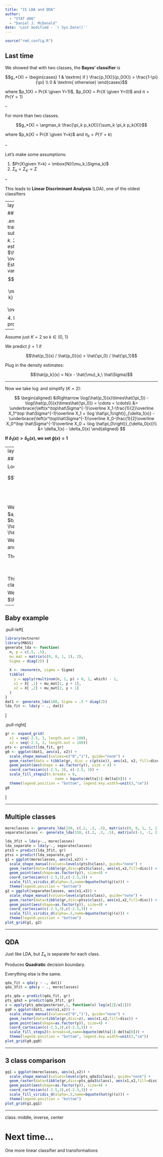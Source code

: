 ```yaml
---
title: "15 LDA and QDA"
author: 
  - "STAT 406"
  - "Daniel J. McDonald"
date: 'Last modified - `r Sys.Date()`'
---
```


```r
source("rmd_config.R")
```

## Last time

$$\newcommand{\Expect}[1]{E\left[ #1 \right]}
\newcommand{\Var}[1]{\mathrm{Var}\left[ #1 \right]}
\newcommand{\Cov}[2]{\mathrm{Cov}\left[#1,\ #2\right]}
\newcommand{\given}{\ \vert\ }
\newcommand{\argmin}{\arg\min}
\newcommand{\argmax}{\arg\max}
\newcommand{\R}{\mathbb{R}}
\newcommand{\P}{Pr}
\renewcommand{\hat}{\widehat}
\newcommand{\tr}[1]{\mbox{tr}(#1)}
\newcommand{\X}{\mathbf{X}}$$

We showed that with two classes, the __Bayes' classifier__ is

$$g_*(X) = \begin{cases}
1 & \textrm{ if } \frac{p_1(X)}{p_0(X)} > \frac{1-\pi}{\pi} \\
0  &  \textrm{ otherwise}
\end{cases}$$

where $p_1(X) = Pr(X \given Y=1)$, $p_0(X) = Pr(X \given Y=0)$ and $\pi = Pr(Y=1)$

--

For more than two classes.

$$g_*(X) = 
\argmax_k \frac{\pi_k p_k(X)}{\sum_k \pi_k p_k(X)}$$

where $p_k(X) = Pr(X \given Y=k)$ and $\pi_k = P(Y=k)$

--
 
Let's make some assumptions:

1. $Pr(X\given Y=k) = \mbox{N}(\mu_k,\Sigma_k)$
2. $\Sigma_k = \Sigma_{k'} = \Sigma$

--

This leads to __Linear Discriminant Analysis__ (LDA), one of the oldest classifiers


---
layout: true

## LDA

.emphasis[
1. Split your training data into $K$ subsets based on $y_i=k$.
2. In each subset, estimate the mean of $X$: $\hat\mu_k = \overline{X}_k$
3. Estimate the pooled variance: $$\hat\Sigma = \frac{1}{n-K} \sum_{k \in \mathcal{K}} \sum_{i \in k} (x_i - \overline{X}_k) (x_i - \overline{X}_k)^{\top}$$
4. Estimate the class proportion: $\hat\pi_k = n_k/n$
]

---

Assume just $K = 2$ so $k \in \{0,\ 1\}$

We predict $\hat{y} = 1$ if

$$\hat{p_1}(x) / \hat{p_0}(x) > \hat{\pi_0} / \hat{\pi_1}$$ 

Plug in the density estimates:

$$\hat{p_k}(x) = N(x - \hat{\mu}_k,\ \hat\Sigma)$$

---


Now we take $\log$ and simplify $(K=2)$:

$$
\begin{aligned}
&\Rightarrow \log(\hat{p_1}(x)\times\hat{\pi_1}) - \log(\hat{p_0}(x)\times\hat{\pi_0})
= \cdots = \cdots\\
&= \underbrace{\left(x^\top\hat\Sigma^{-1}\overline X_1-\frac{1}{2}\overline X_1^\top \hat\Sigma^{-1}\overline X_1 + \log \hat\pi_1\right)}_{\delta_1(x)} -  \underbrace{\left(x^\top\hat\Sigma^{-1}\overline X_0-\frac{1}{2}\overline X_0^\top \hat\Sigma^{-1}\overline X_0 + \log \hat\pi_0\right)}_{\delta_0(x)}\\
&= \delta_1(x) - \delta_0(x)
\end{aligned}
$$


**If $\delta_1(x) > \delta_0(x)$, we set $\hat g(x)=1$**

---
layout: false

## What is linear?

Look closely at the equation for $\delta_1(x)$:

$$\delta_1(x)=x^\top\hat\Sigma^{-1}\overline X_1-\frac{1}{2}\overline X_1^\top \hat\Sigma^{-1}\overline X_1 + \log \hat\pi_1$$

We can write this as $\delta_1(x) = x^\top a_1 + b_1$ with $a_1 = \hat\Sigma^{-1}\overline X_1$ and $b_1=-\frac{1}{2}\overline X_1^\top \hat\Sigma^{-1}\overline X_1 + \log \hat\pi_1$.

We can do the same for $\delta_0(x)$ (in terms of $a_0$ and $b_0$)

Therefore, 

$$\delta_1(x)-\delta_0(x) = x^\top(a_1-a_0) + (b_1-b_0)$$

This is how we discriminate between the classes.

We just calculate $(a_1 - a_0)$ (a vector in $\R^p$), and $b_1 - b_0$ (a scalar)

---

## Baby example

.pull-left[
```r
library(mvtnorm)
library(MASS)
generate_lda <- function(
  n, p = c(.5, .5), 
  mu_mat = matrix(c(0, 0, 1, 1), 2),
  Sigma = diag(2)) {
  
  X <- rmvnorm(n, sigma = Sigma)
  tibble(
    y = apply(rmultinom(n, 1, p) > 0, 2, which) - 1,
    x1 = X[ ,1] + mu_mat[1, y + 1],
    x2 = X[ ,2] + mu_mat[2, y + 1]
  )
}
dat1 <- generate_lda(100, Sigma = .5 * diag(2))
lda_fit <- lda(y ~ ., dat1)
```
]

.pull-right[

```r
gr <- expand_grid(
  x1 = seq(-2.5, 3, length.out = 100),
  x2 = seq(-2.5, 3, length.out = 100))
pts <- predict(lda_fit, gr)
g0 <- ggplot(dat1, aes(x1, x2)) + 
  scale_shape_manual(values=c("0","1"), guide="none") +
  geom_raster(data = tibble(gr, disc = c(pts$x)), aes(x1, x2, fill=disc)) +
  geom_point(aes(shape = as.factor(y)), size = 4) +
  coord_cartesian(c(-2.5, 3), c(-2.5, 3)) +
  scale_fill_steps2(n.breaks = 6,
                       name = bquote(delta[1]-delta[0])) +
  theme(legend.position = "bottom", legend.key.width=unit(3,"cm"))
g0
```
]

---

## Multiple classes

```r
moreclasses <- generate_lda(150, c(.2, .3, .5), matrix(c(0, 0, 1, 1, 1, 0), 2), .5 * diag(2))
separateclasses <- generate_lda(150, c(.2, .3, .5), matrix(c(-1, -1, 2, 2, 2, -1), 2), .1 * diag(2))
```

```r
lda_3fit = lda(y~., moreclasses)
lda_separate = lda(y~., separateclasses)
pts3 = predict(lda_3fit, gr)
ptss = predict(lda_separate,gr)
g1 = ggplot(moreclasses, aes(x1,x2)) + 
  scale_shape_manual(values=levels(pts3$class), guide="none") +
  geom_raster(data=tibble(gr,disc=pts3$class), aes(x1,x2,fill=disc)) +
  geom_point(aes(shape=as.factor(y)), size=4) +
  coord_cartesian(c(-2.5,3),c(-2.5,3)) +
  scale_fill_viridis_d(alpha=.5,name=bquote(hat(g)(x))) +
  theme(legend.position = "bottom")
g2 = ggplot(separateclasses, aes(x1,x2)) + 
  scale_shape_manual(values=levels(ptss$class), guide="none") +
  geom_raster(data=tibble(gr,disc=ptss$class), aes(x1,x2,fill=disc)) +
  geom_point(aes(shape=as.factor(y)), size=4) +
  coord_cartesian(c(-2.5,3),c(-2.5,3)) +
  scale_fill_viridis_d(alpha=.5,name=bquote(hat(g)(x))) +
  theme(legend.position = "bottom")
plot_grid(g1, g2)
```

---

## QDA

Just like LDA, but $\Sigma_k$ is separate for each class.

Produces __Quadratic__ decision boundary.

Everything else is the same.

```r
qda_fit = qda(y ~ ., dat1)
qda_3fit = qda(y ~ ., moreclasses)
```

```r
pts_qda = predict(qda_fit, gr)
pts_qda3 = predict(qda_3fit, gr)
z = apply(pts_qda$posterior,1, function(x) log(x[2]/x[1]))
gq0 = ggplot(dat1, aes(x1,x2)) + 
  scale_shape_manual(values=c("0","1"), guide="none") +
  geom_raster(data=tibble(gr,disc=z), aes(x1,x2,fill=disc)) +
  geom_point(aes(shape=as.factor(y)), size=4) +
  coord_cartesian(c(-2.5,3),c(-2.5,3)) +
  scale_fill_steps2(n.breaks=8,name=bquote(delta[1]-delta[0])) +
  theme(legend.position = "bottom", legend.key.width=unit(3,"cm"))
plot_grid(g0,gq0)
```

---

## 3 class comparison

```r
gq1 = ggplot(moreclasses, aes(x1,x2)) + 
  scale_shape_manual(values=levels(pts_qda3$class), guide="none") +
  geom_raster(data=tibble(gr,disc=pts_qda3$class), aes(x1,x2,fill=disc)) +
  geom_point(aes(shape=as.factor(y)), size=4) +
  coord_cartesian(c(-2.5,3),c(-2.5,3)) +
  scale_fill_viridis_d(alpha=.5,name=bquote(hat(g)(x))) +
  theme(legend.position = "bottom")
plot_grid(g1,gq1)
```

---
class: middle, inverse, center

# Next time...

One more linear classifier and transformations